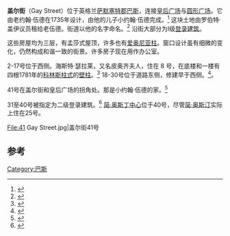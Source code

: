 {{Infobox Historic Site
| name =盖尔街
| native_name =Gay Street
| image =Gay Street Bath.jpg
| caption =
| locmapin = Somerset
| map_caption =
| coordinates = {{coord|51|23|05|N|2|21|51|W|display=inline,title}}
| location =英格兰[[萨默塞特郡|萨默塞特郡]][[巴斯|巴斯]]
| built =1735-1750
| architect =老约翰 ·伍德
| designation1 =Grade I Listed Building
| designation1_offname = 18-30号
| designation1_date =1950年6月12日<ref name="nos18to30"/>
| designation1_number =442553
| designation2 =Grade I Listed Building
| designation2_offname =2-17号
| designation2_date =1950年6月12日<ref name="nos2to17"/>
| designation2_number =442552
| designation3 =Grade I Listed Building
| designation3_offname = 41号
| designation3_date =1950年6月12日<ref name="No41"/>
| designation3_number =442556
| designation4 =Grade II Listed Building
| designation4_offname = 31-40号
| designation4_date =1950年6月12日<ref name="nos31to40"/>
| designation4_number =442554
}}
'''盖尔街'''（Gay Street）位于英格兰[[萨默塞特郡|萨默塞特郡]][[巴斯|巴斯]]，连接[[皇后广场_(巴斯)|皇后广场]]与[[圆形广场_(巴斯)|圆形广场]]。它由老约翰·伍德在1735年设计，由他的儿子小约翰·伍德完成。<ref>{{National Heritage List for England |num=1395825 |desc=Nos 18-30 Gay Street|accessdate=2015年4月4日}}</ref> 这块土地由罗伯特·盖伊议员租给老伍德。街道以他的名字命名。<ref name="HistParl">{{cite web|url=http://www.historyofparliamentonline.org/volume/1715-1754/member/gay-robert-1738|title=GAY,   Robert (d.1738),  of Hatton Gardens, Mdx. and Walcot, Bath.|last=Matthews|first=Shirley|work=History of Parliament Online|accessdate=2016年10月3日|archive-date=2021年1月18日|archive-url=https://web.archive.org/web/20210118123452/http://historyofparliamentonline.org/volume/1715-1754/member/gay-robert-1738|dead-url=no}}</ref> 沿街大部分为I级[[登录建筑|登录建筑]]。

这些房屋均为三层，有孟莎式屋顶，许多也有[[爱奥尼亚柱式|爱奥尼亚柱]]。窗口设计虽有细微的变化，仍然构成和谐一致的街景。许多房子现在用作办公室。

2-17号位于西侧。海斯特·瑟拉莱，又名皮奥齐夫人，住在 8 号，在底楼和一楼有四根1781年的[[科林斯柱式|科林斯柱式]]的[[壁柱|壁柱]]。<ref name="nos2to17">{{cite web|url=http://www.imagesofengland.org.uk/Details/Default.aspx?id=442552|archive-url=https://web.archive.org/web/20121017222749/http://www.imagesofengland.org.uk/Details/Default.aspx?id=442552|archive-date=2012-10-17|title=Nos 2 to 17 (consec) Gay Street|work=Images of England|publisher=English Heritage|accessdate=2009-07-26}}</ref> 18-30号位于道路东侧，修建早于西侧。<ref name="nos18to30">{{cite web|url=http://www.imagesofengland.org.uk/Details/Default.aspx?id=442553|archive-url=https://web.archive.org/web/20121017222724/http://www.imagesofengland.org.uk/Details/Default.aspx?id=442553|archive-date=2012-10-17|title= Nos 18 to 30 (consec) Gay Street|work=Images of England|publisher=English Heritage|accessdate=2009-07-26}}</ref>。

41号在盖尔街和皇后广场的拐角处。那是小约翰·伍德的家。<ref name="No41">{{cite web|url=http://www.imagesofengland.org.uk/Details/Default.aspx?id=442556|archive-url=https://web.archive.org/web/20121017222813/http://www.imagesofengland.org.uk/Details/Default.aspx?id=442556|archive-date=2012-10-17|title=No 41 Gay Street|work=Images of England|publisher=English Heritage|accessdate=2009-07-26}}</ref>

31至40号被指定为二级登录建筑。<ref name="nos31to40">{{cite web | title= Nos 31 to 40 (consec) Gay Street  | work=Images of England | url=http://www.imagesofengland.org.uk/details/default.aspx?id=442554 | archive-url=https://web.archive.org/web/20121022003709/http://www.imagesofengland.org.uk/details/default.aspx?id=442554| archive-date=2012-10-22 | accessdate=2007-11-07}}</ref> [[简·奥斯丁中心|简·奥斯丁中心]]位于40号，尽管[[简·奥斯汀|简·奥斯汀]]实际上住在25号。

<gallery>
File:41 Gay Street.jpg|盖尔街41号
</gallery>

==参考==
{{reflist}}
[[Category:巴斯|Category:巴斯]]